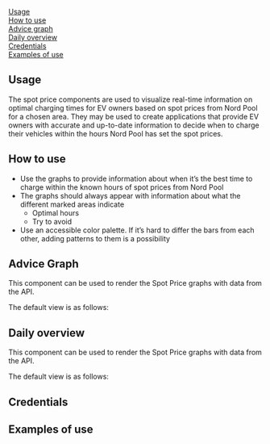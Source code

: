 
<Meta name="Spot Price Documentation" />

<Title>Spot Price</Title>

[Usage](#usage)  
[How to use](#how-to-use)  
[Advice graph](#advice-graph)  
[Daily overview](#daily-overview)  
[Credentials](#credentials)  
[Examples of use](#examples-of-use)

## Usage

The spot price components are used to visualize real-time information on optimal charging times for EV owners based on spot prices from Nord Pool for a chosen area. They may be used to create applications that provide EV owners with accurate and up-to-date information to decide when to charge their vehicles within the hours Nord Pool has set the spot prices.

## How to use

-   Use the graphs to provide information about when it’s the best time to charge within the known hours of spot prices from Nord Pool
-   The graphs should always appear with information about what the different marked areas indicate
    -   Optimal hours
    -   Try to avoid
-   Use an accessible color palette. If it’s hard to differ the bars from each other, adding patterns to them is a possibility

## Advice Graph

This component can be used to render the Spot Price graphs with data from the API.

The default view is as follows:

<Canvas of={AdviceGraphStories.Default} />

## Daily overview

This component can be used to render the Spot Price graphs with data from the API.

The default view is as follows:

<Canvas of={DailyOverviewStories.Default} />

## Credentials

## Examples of use
